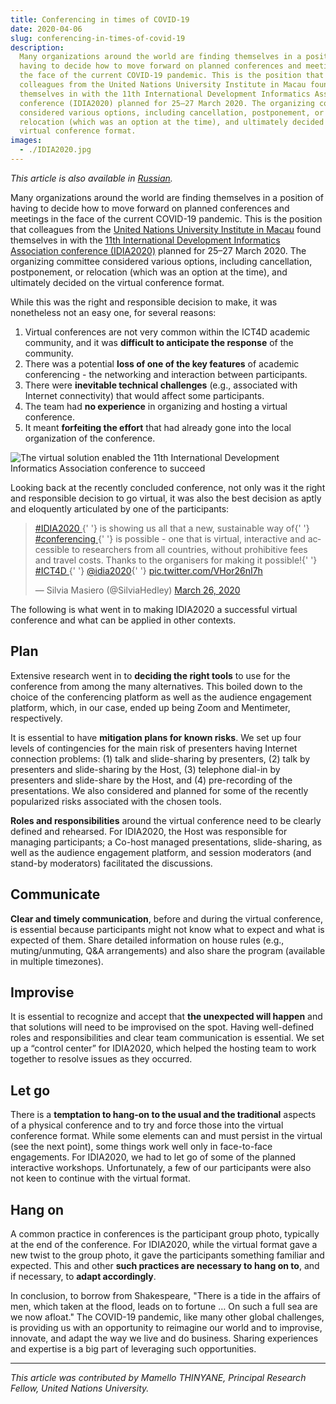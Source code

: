 ```yaml
---
title: Conferencing in times of COVID-19
date: 2020-04-06
slug: conferencing-in-times-of-covid-19
description:
  Many organizations around the world are finding themselves in a position of
  having to decide how to move forward on planned conferences and meetings in
  the face of the current COVID-19 pandemic. This is the position that
  colleagues from the United Nations University Institute in Macau found
  themselves in with the 11th International Development Informatics Association
  conference (IDIA2020) planned for 25–27 March 2020. The organizing committee
  considered various options, including cancellation, postponement, or
  relocation (which was an option at the time), and ultimately decided on the
  virtual conference format.
images:
  - ./IDIA2020.jpg
---
```



_This article is also available in [Russian](./ru.pdf)._

Many organizations around the world are finding themselves in a position of
having to decide how to move forward on planned conferences and meetings in the
face of the current COVID-19 pandemic. This is the position that colleagues from
the [United Nations University Institute in Macau](https://cs.unu.edu/) found
themselves in with the
[11th International Development Informatics Association conference (IDIA2020)](https://www.idia2020.com/)
planned for 25–27 March 2020. The organizing committee considered various
options, including cancellation, postponement, or relocation (which was an
option at the time), and ultimately decided on the virtual conference format.

While this was the right and responsible decision to make, it was nonetheless
not an easy one, for several reasons:

1. Virtual conferences are not very common within the ICT4D academic community,
   and it was **difficult to anticipate the response** of the community.
1. There was a potential **loss of one of the key features** of academic
   conferencing - the networking and interaction between participants.
1. There were **inevitable technical challenges** (e.g., associated with
   Internet connectivity) that would affect some participants.
1. The team had **no experience** in organizing and hosting a virtual
   conference.
1. It meant **forfeiting the effort** that had already gone into the local
   organization of the conference.

<Box mb={3}>
  <Img
    fluid={props.images[0]}
    title="The virtual solution enabled the 11th International Development Informatics Association conference to succeed"
    alt="The virtual solution enabled the 11th International Development Informatics Association conference to succeed"
  />
</Box>

Looking back at the recently concluded conference, not only was it the right and
responsible decision to go virtual, it was also the best decision as aptly and
eloquently articulated by one of the participants:

<blockquote class="twitter-tweet">
  <p lang="en" dir="ltr">
    <a href="https://twitter.com/hashtag/IDIA2020?src=hash&amp;ref_src=twsrc%5Etfw">
      #IDIA2020
    </a>{' '}
    is showing us all that a new, sustainable way of{' '}
    <a href="https://twitter.com/hashtag/conferencing?src=hash&amp;ref_src=twsrc%5Etfw">
      #conferencing
    </a>{' '}
    is possible - one that is virtual, interactive and accessible to researchers
    from all countries, without prohibitive fees and travel costs. Thanks to the
    organisers for making it possible!{' '}
    <a href="https://twitter.com/hashtag/ICT4D?src=hash&amp;ref_src=twsrc%5Etfw">
      #ICT4D
    </a>{' '}
    <a href="https://twitter.com/idia2020?ref_src=twsrc%5Etfw">@idia2020</a>{' '}
    <a href="https://t.co/VHor26nI7h">pic.twitter.com/VHor26nI7h</a>
  </p>
  &mdash; Silvia Masiero (@SilviaHedley) <a href="https://twitter.com/SilviaHedley/status/1243200513027510277?ref_src=twsrc%5Etfw">March 26, 2020</a>
</blockquote> <script
  async
  src="https://platform.twitter.com/widgets.js"
  charset="utf-8"
></script>

The following is what went in to making IDIA2020 a successful virtual conference
and what can be applied in other contexts.

## Plan

Extensive research went in to **deciding the right tools** to use for the
conference from among the many alternatives. This boiled down to the choice of
the conferencing platform as well as the audience engagement platform, which, in
our case, ended up being Zoom and Mentimeter, respectively.

It is essential to have **mitigation plans for known risks**. We set up four
levels of contingencies for the main risk of presenters having Internet
connection problems: (1) talk and slide-sharing by presenters, (2) talk by
presenters and slide-sharing by the Host, (3) telephone dial-in by presenters
and slide-share by the Host, and (4) pre-recording of the presentations. We also
considered and planned for some of the recently popularized risks associated
with the chosen tools.

**Roles and responsibilities** around the virtual conference need to be clearly
defined and rehearsed. For IDIA2020, the Host was responsible for managing
participants; a Co-host managed presentations, slide-sharing, as well as the
audience engagement platform, and session moderators (and stand-by moderators)
facilitated the discussions.

## Communicate

**Clear and timely communication**, before and during the virtual conference, is
essential because participants might not know what to expect and what is
expected of them. Share detailed information on house rules (e.g.,
muting/unmuting, Q&A arrangements) and also share the program (available in
multiple timezones).

## Improvise

It is essential to recognize and accept that **the unexpected will happen** and
that solutions will need to be improvised on the spot. Having well-defined roles
and responsibilities and clear team communication is essential. We set up a
“control center” for IDIA2020, which helped the hosting team to work together to
resolve issues as they occurred.

## Let go

There is a **temptation to hang-on to the usual and the traditional** aspects of
a physical conference and to try and force those into the virtual conference
format. While some elements can and must persist in the virtual (see the next
point), some things work well only in face-to-face engagements. For IDIA2020, we
had to let go of some of the planned interactive workshops. Unfortunately, a few
of our participants were also not keen to continue with the virtual format.

## Hang on

A common practice in conferences is the participant group photo, typically at
the end of the conference. For IDIA2020, while the virtual format gave a new
twist to the group photo, it gave the participants something familiar and
expected. This and other **such practices are necessary to hang on to**, and if
necessary, to **adapt accordingly**.

In conclusion, to borrow from Shakespeare, "There is a tide in the affairs of
men, which taken at the flood, leads on to fortune … On such a full sea are we
now afloat." The COVID-19 pandemic, like many other global challenges, is
providing us with an opportunity to reimagine our world and to improvise,
innovate, and adapt the way we live and do business. Sharing experiences and
expertise is a big part of leveraging such opportunities.

---

_This article was contributed by Mamello THINYANE, Principal Research Fellow,
United Nations University._
